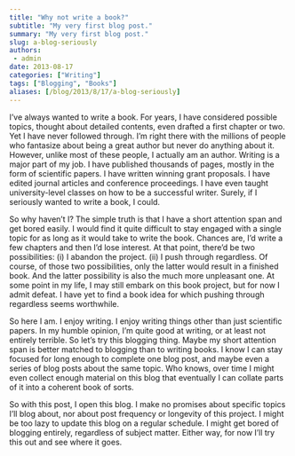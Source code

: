 ```yaml
---
title: "Why not write a book?"
subtitle: "My very first blog post."
summary: "My very first blog post."
slug: a-blog-seriously
authors:
 - admin
date: 2013-08-17
categories: ["Writing"]
tags: ["Blogging", "Books"]
aliases: [/blog/2013/8/17/a-blog-seriously]
---
```

I've always wanted to write a book. For years, I have considered possible topics, thought about detailed contents, even drafted a first chapter or two. Yet I have never followed through. I'm right there with the millions of people who fantasize about being a great author but never do anything about it. However, unlike most of these people, I actually am an author. Writing is a major part of my job. I have published thousands of pages, mostly in the form of scientific papers. I have written winning grant proposals. I have edited journal articles and conference proceedings. I have even taught university-level classes on how to be a successful writer. Surely, if I seriously wanted to write a book, I could.

So why haven't I? The simple truth is that I have a short attention span and get bored easily. I would find it quite difficult to stay engaged with a single topic for as long as it would take to write the book. Chances are, I'd write a few chapters and then I'd lose interest. At that point, there'd be two possibilities: (i) I abandon the project. (ii) I push through regardless. Of course, of those two possibilities, only the latter would result in a finished book. And the latter possibility is also the much more unpleasant one. At some point in my life, I may still embark on this book project, but for now I admit defeat. I have yet to find a book idea for which pushing through regardless seems worthwhile.

So here I am. I enjoy writing. I enjoy writing things other than just scientific papers. In my humble opinion, I'm quite good at writing, or at least not entirely terrible. So let's try this blogging thing. Maybe my short attention span is better matched to blogging than to writing books. I know I can stay focused for long enough to complete one blog post, and maybe even a series of blog posts about the same topic. Who knows, over time I might even collect enough material on this blog that eventually I can collate parts of it into a coherent book of sorts.

So with this post, I open this blog. I make no promises about specific topics I'll blog about, nor about post frequency or longevity of this project. I might be too lazy to update this blog on a regular schedule. I might get bored of blogging entirely, regardless of subject matter. Either way, for now I'll try this out and see where it goes.
